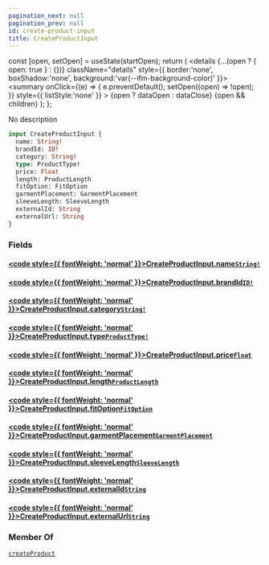 ```yaml
---
pagination_next: null
pagination_prev: null
id: create-product-input
title: CreateProductInput
---
```









  const [open, setOpen] = useState(startOpen);
  return (
    <details {...(open ? { open: true } : {})} className="details" style={{ border:'none', boxShadow:'none', background:'var(--ifm-background-color)' }}>
      <summary
        onClick={(e) => {
          e.preventDefault();
          setOpen((open) => !open);
        }}
        style={{ listStyle:'none' }}
      >
      {open ? dataOpen : dataClose}
      </summary>
      {open && children}
    </details>
  );
};








No description


```graphql
input CreateProductInput {
  name: String!
  brandId: ID!
  category: String!
  type: ProductType!
  price: Float
  length: ProductLength
  fitOption: FitOption
  garmentPlacement: GarmentPlacement
  sleeveLength: SleeveLength
  externalId: String
  externalUrl: String
}
```




### Fields

#### [<code style={{ fontWeight: 'normal' }}>CreateProductInput.<b>name</b></code>](#)<Bullet />[`String!`](/types/scalars/string) <Badge class="badge badge--secondary" text="non-null"/> <Badge class="badge badge--secondary" text="scalar"/> 
> 
> 
> 
> 

#### [<code style={{ fontWeight: 'normal' }}>CreateProductInput.<b>brandId</b></code>](#)<Bullet />[`ID!`](/types/scalars/id) <Badge class="badge badge--secondary" text="non-null"/> <Badge class="badge badge--secondary" text="scalar"/> 
> 
> 
> 
> 

#### [<code style={{ fontWeight: 'normal' }}>CreateProductInput.<b>category</b></code>](#)<Bullet />[`String!`](/types/scalars/string) <Badge class="badge badge--secondary" text="non-null"/> <Badge class="badge badge--secondary" text="scalar"/> 
> 
> 
> 
> 

#### [<code style={{ fontWeight: 'normal' }}>CreateProductInput.<b>type</b></code>](#)<Bullet />[`ProductType!`](/types/enums/product-type) <Badge class="badge badge--secondary" text="non-null"/> <Badge class="badge badge--secondary" text="enum"/> 
> 
> 
> 
> 

#### [<code style={{ fontWeight: 'normal' }}>CreateProductInput.<b>price</b></code>](#)<Bullet />[`Float`](/types/scalars/float) <Badge class="badge badge--secondary" text="scalar"/> 
> 
> 
> 
> 

#### [<code style={{ fontWeight: 'normal' }}>CreateProductInput.<b>length</b></code>](#)<Bullet />[`ProductLength`](/types/enums/product-length) <Badge class="badge badge--secondary" text="enum"/> 
> 
> 
> 
> 

#### [<code style={{ fontWeight: 'normal' }}>CreateProductInput.<b>fitOption</b></code>](#)<Bullet />[`FitOption`](/types/enums/fit-option) <Badge class="badge badge--secondary" text="enum"/> 
> 
> 
> 
> 

#### [<code style={{ fontWeight: 'normal' }}>CreateProductInput.<b>garmentPlacement</b></code>](#)<Bullet />[`GarmentPlacement`](/types/enums/garment-placement) <Badge class="badge badge--secondary" text="enum"/> 
> 
> 
> 
> 

#### [<code style={{ fontWeight: 'normal' }}>CreateProductInput.<b>sleeveLength</b></code>](#)<Bullet />[`SleeveLength`](/types/enums/sleeve-length) <Badge class="badge badge--secondary" text="enum"/> 
> 
> 
> 
> 

#### [<code style={{ fontWeight: 'normal' }}>CreateProductInput.<b>externalId</b></code>](#)<Bullet />[`String`](/types/scalars/string) <Badge class="badge badge--secondary" text="scalar"/> 
> 
> 
> 
> 

#### [<code style={{ fontWeight: 'normal' }}>CreateProductInput.<b>externalUrl</b></code>](#)<Bullet />[`String`](/types/scalars/string) <Badge class="badge badge--secondary" text="scalar"/> 
> 
> 
> 
> 





### Member Of

[`createProduct`](/api/mutations/create-product)  <Badge class="badge badge--secondary" text="mutation"/>

